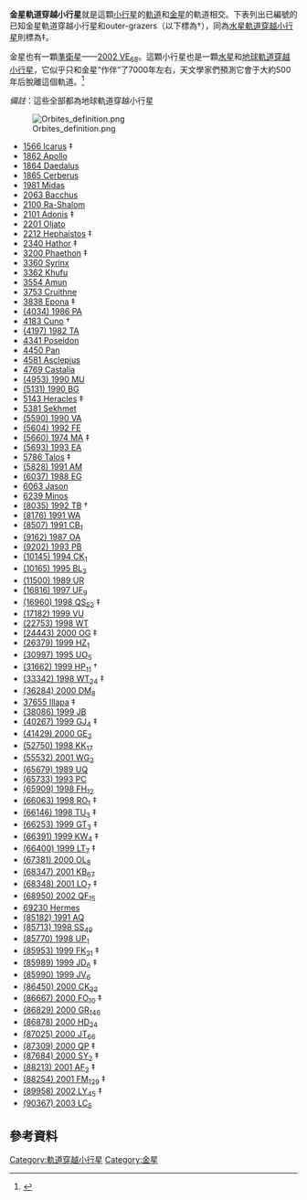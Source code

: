 '''金星軌道穿越小行星'''就是這顆[[小行星|小行星]]的[[軌道|軌道]]和[[金星|金星]]的軌道相交。下表列出已編號的已知金星軌道穿越小行星和outer-grazers（以下標為†），同為[[水星軌道穿越小行星|水星軌道穿越小行星]]則標為‡。

金星也有一顆[[準衛星|準衛星]]——[[2002_VE68|2002 VE<sub>68</sub>]]。這顆小行星也是一顆[[水星軌道穿越小行星|水星]]和[[地球軌道穿越小行星|地球軌道穿越小行星]]，它似乎只和金星“作伴”了7000年左右，天文學家們預測它會于大約500年后脫離這個軌道。<ref>{{Cite web |url=http://adsabs.harvard.edu/cgi-bin/nph-bib_query?bibcode=2004MNRAS.351L..63M&db_key=AST&high=40daf3f6f900097 |title=Asteroid 2002 VE68, a quasi-satellite of Venus<!-- Bot generated title --> |accessdate=2020-09-19 |archive-date=2019-12-27 |archive-url=https://web.archive.org/web/20191227175218/https://ui.adsabs.harvard.edu/abs/2004MNRAS.351L..63M?high=40daf3f6f900097&db_key=AST |dead-url=no }}</ref>

''備註''：這些全部都為地球軌道穿越小行星

[[File:Orbites_definition.png|frame]]

{{Expand list|date=August 2008}}

* [[1566_Icarus|1566 Icarus]] ‡
* [[1862_Apollo|1862 Apollo]]
* [[1864_Daedalus|1864 Daedalus]]
* [[1865_Cerberus|1865 Cerberus]]
* [[1981_Midas|1981 Midas]]
* [[2063_Bacchus|2063 Bacchus]]
* [[2100_Ra-Shalom|2100 Ra-Shalom]]
* [[2101_Adonis|2101 Adonis]] ‡
* [[2201_Oljato|2201 Oljato]]
* [[2212_Hephaistos|2212 Hephaistos]] ‡
* [[2340_Hathor|2340 Hathor]] ‡
* [[3200_Phaethon|3200 Phaethon]] ‡
* [[3360_Syrinx|3360 Syrinx]]
* [[3362_Khufu|3362 Khufu]]
* [[3554_Amun|3554 Amun]]
* [[3753_Cruithne|3753 Cruithne]]
* [[3838_Epona|3838 Epona]] ‡
* [[(4034)_1986_PA|(4034) 1986 PA]]
* [[4183_Cuno|4183 Cuno]] †
* [[(4197)_1982_TA|(4197) 1982 TA]]
* [[4341_Poseidon|4341 Poseidon]]
* [[4450_Pan|4450 Pan]]
* [[4581_Asclepius|4581 Asclepius]]
* [[4769_Castalia|4769 Castalia]]
* [[(4953)_1990_MU|(4953) 1990 MU]]
* [[(5131)_1990_BG|(5131) 1990 BG]]
* [[5143_Heracles|5143 Heracles]] ‡
* [[5381_Sekhmet|5381 Sekhmet]]
* [[(5590)_1990_VA|(5590) 1990 VA]]
* [[(5604)_1992_FE|(5604) 1992 FE]]
* [[(5660)_1974_MA|(5660) 1974 MA]] ‡
* [[(5693)_1993_EA|(5693) 1993 EA]]
* [[5786_Talos|5786 Talos]] ‡
* [[(5828)_1991_AM|(5828) 1991 AM]]
* [[(6037)_1988_EG|(6037) 1988 EG]]
* [[6063_Jason|6063 Jason]]
* [[6239_Minos|6239 Minos]]
* [[(8035)_1992_TB|(8035) 1992 TB]] †
* [[(8176)_1991_WA|(8176) 1991 WA]]
* [[(8507)_1991_CB1|(8507) 1991 CB<sub>1</sub>]]
* [[(9162)_1987_OA|(9162) 1987 OA]]
* [[(9202)_1993_PB|(9202) 1993 PB]]
* [[(10145)_1994_CK1|(10145) 1994 CK<sub>1</sub>]]
* [[(10165)_1995_BL2|(10165) 1995 BL<sub>2</sub>]]
* [[(11500)_1989_UR|(11500) 1989 UR]]
* [[(16816)_1997_UF9|(16816) 1997 UF<sub>9</sub>]]
* [[(16960)_1998_QS52|(16960) 1998 QS<sub>52</sub>]] ‡
* [[(17182)_1999_VU|(17182) 1999 VU]]
* [[(22753)_1998_WT|(22753) 1998 WT]]
* [[(24443)_2000_OG|(24443) 2000 OG]] ‡
* [[(26379)_1999_HZ1|(26379) 1999 HZ<sub>1</sub>]]
* [[(30997)_1995_UO5|(30997) 1995 UO<sub>5</sub>]]
* [[(31662)_1999_HP11|(31662) 1999 HP<sub>11</sub>]] †
* [[(33342)_1998_WT24|(33342) 1998 WT<sub>24</sub>]] ‡
* [[(36284)_2000_DM8|(36284) 2000 DM<sub>8</sub>]]
* [[37655_Illapa|37655 Illapa]] ‡
* [[(38086)_1999_JB|(38086) 1999 JB]]
* [[(40267)_1999_GJ4|(40267) 1999 GJ<sub>4</sub>]] ‡
* [[(41429)_2000_GE2|(41429) 2000 GE<sub>2</sub>]]
* [[(52750)_1998_KK17|(52750) 1998 KK<sub>17</sub>]]
* [[(55532)_2001_WG2|(55532) 2001 WG<sub>2</sub>]]
* [[(65679)_1989_UQ|(65679) 1989 UQ]]
* [[(65733)_1993_PC|(65733) 1993 PC]]
* [[(65909)_1998_FH12|(65909) 1998 FH<sub>12</sub>]]
* [[(66063)_1998_RO1|(66063) 1998 RO<sub>1</sub>]] ‡
* [[(66146)_1998_TU3|(66146) 1998 TU<sub>3</sub>]] ‡
* [[(66253)_1999_GT3|(66253) 1999 GT<sub>3</sub>]] ‡
* [[(66391)_1999_KW4|(66391) 1999 KW<sub>4</sub>]] ‡
* [[(66400)_1999_LT7|(66400) 1999 LT<sub>7</sub>]] ‡
* [[(67381)_2000_OL8|(67381) 2000 OL<sub>8</sub>]]
* [[(68347)_2001_KB67|(68347) 2001 KB<sub>67</sub>]]
* [[(68348)_2001_LO7|(68348) 2001 LO<sub>7</sub>]] ‡
* [[(68950)_2002_QF15|(68950) 2002 QF<sub>15</sub>]]
* [[69230_Hermes|69230 Hermes]]
* [[(85182)_1991_AQ|(85182) 1991 AQ]]
* [[(85713)_1998_SS49|(85713) 1998 SS<sub>49</sub>]]
* [[(85770)_1998_UP1|(85770) 1998 UP<sub>1</sub>]]
* [[(85953)_1999_FK21|(85953) 1999 FK<sub>21</sub>]] ‡
* [[(85989)_1999_JD6|(85989) 1999 JD<sub>6</sub>]] ‡
* [[(85990)_1999_JV6|(85990) 1999 JV<sub>6</sub>]]
* [[(86450)_2000_CK33|(86450) 2000 CK<sub>33</sub>]]
* [[(86667)_2000_FO10|(86667) 2000 FO<sub>10</sub>]] ‡
* [[(86829)_2000_GR146|(86829) 2000 GR<sub>146</sub>]]
* [[(86878)_2000_HD24|(86878) 2000 HD<sub>24</sub>]]
* [[(87025)_2000_JT66|(87025) 2000 JT<sub>66</sub>]]
* [[(87309)_2000_QP|(87309) 2000 QP]] ‡
* [[(87684)_2000_SY2|(87684) 2000 SY<sub>2</sub>]] ‡
* [[(88213)_2001_AF2|(88213) 2001 AF<sub>2</sub>]] ‡
* [[(88254)_2001_FM129|(88254) 2001 FM<sub>129</sub>]] ‡
* [[(89958)_2002_LY45|(89958) 2002 LY<sub>45</sub>]] ‡
* [[(90367)_2003_LC5|(90367) 2003 LC<sub>5</sub>]]

==參考資料==
<references/>

{{小行星}}
{{金星}}

[[Category:軌道穿越小行星|Category:軌道穿越小行星]]
[[Category:金星|Category:金星]]